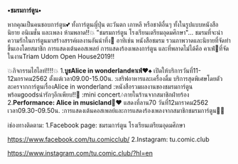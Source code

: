 
**•ชมรมการ์ตูน•**

หากคุณเป็นคนชอบการ์ตูน💕 ทั้งการ์ตูนญี่ปุ่น ตะวันตก เกาหลี หรือชาติอื่นๆ
ทั้งในรูปแบบหนังสือ นิยาย อนิเมชั่น และเพลง ห้ามพลาด!!💥 "ชมรมการ์ตูน
โรงเรียนเตรียมอุดมศึกษา"...
ชมรมที่จะนำความรักในการ์ตูนมาสร้างสรรค์ผลงานอันน่าทึ่ง💫 อาทิเช่น
หนังสือชมรม รวมภาพวาดและนิยายที่จัดทำขึ้นเองโดยสมาชิก
การแสดงเต้นคอสเพลย์ การแสดงร้องเพลงการ์ตูน และที่พลาดไม่ได้คือ
คาเฟ่🍹ที่จัดในงานTriam Udom Open House2019!!

💥กิจกรรมไฮไลท์!!!!💥 1.**บูธAlice in wonderlandคาเฟ่**♥️♠️
เปิดให้บริการวันที่11-12มกราคม2562 ตั้งแต่เวลา09.00-15.00น.
:เสริฟอาหารและเครื่องดื่ม บริการสุดพิเศษโดยตัวละครจากการ์ตูนเรื่องAlice in wonderland
:หนังสือรวมผลงานของชมรมการ์ตูน พร้อมgoodsน่ารักๆอีกเพียบ!!🌈
:mini concert🎶ภายในร้านจากสมาชิกฝ่ายร้อง 2.**Performance: Alice in musicland**🎼♥️
แสดงที่ลาน70 วันที่12มกราคม2562 เวลา09.30-09.50น.
:การแสดงเต้นคอสเพลย์และการแสดงร้องเพลงจากสมาชิกชมรมการ์ตูน💃🎤

ℹช่องทางติดตาม:
1.Facebook page: ชมรมการ์ตูน โรงเรียนเตรียมอุดมศึกษา

<https://www.facebook.com/tu.comicclub/>
2.Instagram: tu.comic.club

<https://www.instagram.com/tu.comic.club/?hl=en>

